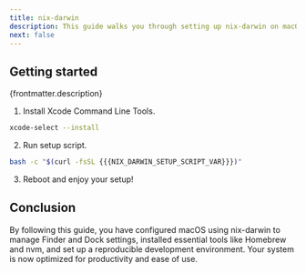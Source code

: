 ```yaml
---
title: nix-darwin
description: This guide walks you through setting up nix-darwin on macOS to configure native settings and preinstall essential apps and configurations.
next: false
---
```


## Getting started

<p>{frontmatter.description}</p>

1. Install Xcode Command Line Tools.

```sh
xcode-select --install
```

2. Run setup script.

```sh
bash -c "$(curl -fsSL {{{NIX_DARWIN_SETUP_SCRIPT_VAR}}})"
```

3. Reboot and enjoy your setup!

## Conclusion

By following this guide, you have configured macOS using nix-darwin to manage Finder and Dock settings, installed essential tools like Homebrew and nvm, and set up a reproducible development environment. Your system is now optimized for productivity and ease of use.
